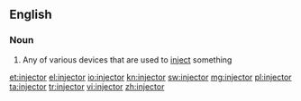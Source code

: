==English==

===Noun===
{{wikipedia}}
{{en-noun}}

# Any of various devices that are used to [[inject]] something

[[et:injector]]
[[el:injector]]
[[io:injector]]
[[kn:injector]]
[[sw:injector]]
[[mg:injector]]
[[pl:injector]]
[[ta:injector]]
[[tr:injector]]
[[vi:injector]]
[[zh:injector]]